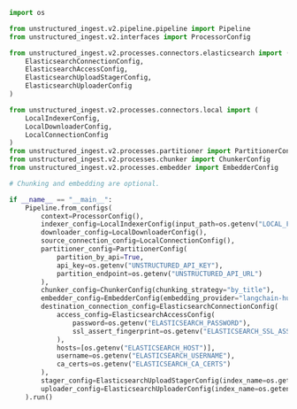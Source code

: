 ```python Python Ingest v2
import os

from unstructured_ingest.v2.pipeline.pipeline import Pipeline
from unstructured_ingest.v2.interfaces import ProcessorConfig

from unstructured_ingest.v2.processes.connectors.elasticsearch import (
    ElasticsearchConnectionConfig,
    ElasticsearchAccessConfig,
    ElasticsearchUploadStagerConfig,
    ElasticsearchUploaderConfig
)

from unstructured_ingest.v2.processes.connectors.local import (
    LocalIndexerConfig,
    LocalDownloaderConfig,
    LocalConnectionConfig
)
from unstructured_ingest.v2.processes.partitioner import PartitionerConfig
from unstructured_ingest.v2.processes.chunker import ChunkerConfig
from unstructured_ingest.v2.processes.embedder import EmbedderConfig

# Chunking and embedding are optional.

if __name__ == "__main__":
    Pipeline.from_configs(
        context=ProcessorConfig(),
        indexer_config=LocalIndexerConfig(input_path=os.getenv("LOCAL_FILE_INPUT_DIR")),
        downloader_config=LocalDownloaderConfig(),
        source_connection_config=LocalConnectionConfig(),
        partitioner_config=PartitionerConfig(
            partition_by_api=True,
            api_key=os.getenv("UNSTRUCTURED_API_KEY"),
            partition_endpoint=os.getenv("UNSTRUCTURED_API_URL")
        ),
        chunker_config=ChunkerConfig(chunking_strategy="by_title"),
        embedder_config=EmbedderConfig(embedding_provider="langchain-huggingface"),
        destination_connection_config=ElasticsearchConnectionConfig(
            access_config=ElasticsearchAccessConfig(
                password=os.getenv("ELASTICSEARCH_PASSWORD"),
                ssl_assert_fingerprint=os.getenv("ELASTICSEARCH_SSL_ASSERT_FINGERPRINT")
            ),
            hosts=[os.getenv("ELASTICSEARCH_HOST")],
            username=os.getenv("ELASTICSEARCH_USERNAME"),
            ca_certs=os.getenv("ELASTICSEARCH_CA_CERTS")
        ),
        stager_config=ElasticsearchUploadStagerConfig(index_name=os.getenv("ELASTICSEARCH_INDEX_NAME")),
        uploader_config=ElasticsearchUploaderConfig(index_name=os.getenv("ELASTICSEARCH_INDEX_NAME"))
    ).run()
```